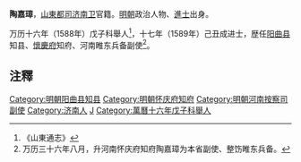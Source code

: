 '''陶嘉璋'''，[[山東都司|山東都司]][[济南府|济南卫]]官籍。[[明朝|明朝]]政治人物、[[進士|進士]]出身。

万历十六年（1588年）戊子科舉人<ref>《山東通志》</ref>，十七年（1589年）己丑成进士，歴任[[阳曲县|阳曲县]]知县、[[懷慶府|懷慶府]]知府、河南睢东兵备副使<ref>万历三十六年八月，升河南怀庆府知府陶嘉璋为本省副使、整饬睢东兵备。</ref>。

== 注釋 ==
{{reflist}}

{{明朝人物小作品}}

{{萬曆十七年己丑科殿試金榜}}
{{DEFAULTSORT:Tao陶}}
[[Category:明朝阳曲县知县|Category:明朝阳曲县知县]]
[[Category:明朝怀庆府知府|Category:明朝怀庆府知府]]
[[Category:明朝河南按察司副使|Category:明朝河南按察司副使]]
[[Category:济南人|Category:济南人]]
[[Category:陶姓|J]]
[[Category:萬曆十六年戊子科舉人|Category:萬曆十六年戊子科舉人]]